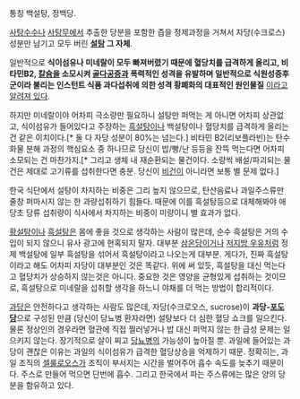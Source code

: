 통칭 백설탕, 정백당.

[[사탕수수]]나 [[사탕무]]에서 추출한 당분을 포함한 즙을 정제과정을 거쳐서 자당(수크로스)성분만 남기고 모두 버린 '''[[설탕]] 그 자체'''.

일반적으로 '''식이섬유나 미네랄이 모두 빠져버렸기 때문에 혈당치를 급격하게 올리고, 비타민B2, [[칼슘]]을 소모시켜 [[골다공증]]과 폭력적인 성격을 유발하며 일반적으로 식원성증후군이라 불리는 인스턴트 식품 과다섭취에 의한 성격 황폐화의 대표적인 원인물질''' [[카더라|이라고 알려져 있다]]. 

하지만 미네랄이야 어차피 극소량만 필요하니 설탕만 퍼먹는 게 아니면 어차피 상관없고, 식이섬유가 들어있다고 주장하는 [[흑설탕]]이나 백설탕이나 혈당치를 급격하게 올리는 건 같은 이치이다.[* 둘 다 자당 성분이 80%는 넘는다.] 비타민 B2(리보플라빈)는 탄수화물 분해 과정의 핵심요소 중 하나므로 당신이 밥/빵/난 등등을 잔뜩 먹는다면 어차피 소모되는 건 마찬가지.[* 그리고 생체 내 재순환되는 물건이다. 소량씩 배설/파괴되는 물건은 제대로 고기류를 섭취한다면 충분. 당신이 [[채식주의|비건]]이 아니라면 보통 별 문제 없다.] 

한국 식단에서 설탕이 차지하는 비중은 그리 높지 않으므로, 탄산음료나 과일주스류만 줄창 퍼마시지 않는 한 과량섭취하기 힘들다. 때문에 이를 흑설탕등으로 대체해봐야 애당초 당류 섭취량이 식사에서 차지하는 비중이 미량이니 별 효과가 없다.

[[황설탕]]이나 [[흑설탕]]은 몸에 좋을 것으로 생각하는 사람이 많은데, 순수 흑설탕은 거의 수입이 되지 않으니 유사 광고에 현혹되지 말자. 대부분 [[삼온당]]이거나 [[저지방 우유]]처럼 정제 백설탕에 일부 흑설탕을 섞어서 흑설탕이라고 나오는게 대부분. 게다가, 진짜 흑설탕이라고 해도 어차피 자당이 대부분인 것은 똑같다. 위에 써 있듯, 흑설탕을 대신 먹는다고 혈당치가 상승하지 않는것은 아니다. 중요한 것은 영양을 균형있게 섭취하는 것이므로, 흑설탕으로 미네랄을 섭취할 생각을 하느니 야채를 더 먹는 방법이 합리적이다.

[[과당]]은 안전하다고 생각하는 사람도 많은데, 자당(수크로오스, sucrose)이 '''과당-[[포도당]]'''으로 구성된 만큼 (당신이 당뇨병 환자라면) 설탕보다 더 심한 혈당 쇼크를 일으킨다. 물론 정상인의 경우라면 혈관에 직접 찔러넣거나 밥 대신 퍼먹지 않는 한 급성 문제는 일으키지 않는다. 장기적으로 살이 찌고 [[당뇨병]]의 가능성이 높아질 뿐.
과일에 들어있는 과당이 괜찮은 이유는 과일의 식이섬유가 급격한 혈당상승을 억제하기 때문. 정확히는, 과일 조직의 [[셀룰로오스]]가 조직이 부서지는 시간을 벌어주어 흡수 속도를 늦추기 때문이다. 주스로 만들어 먹으면 단번에 흡수. 그리고 한국에서 파는 주스류에는 많은 양의 당분을 함유하고 있다.


